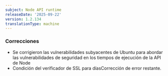 ```yaml
---
subject: Node API runtime
releaseDate: '2025-09-22'
version: 1.2.134
translationType: machine
---
```


### Correcciones

* Se corrigieron las vulnerabilidades subyacentes de Ubuntu para abordar las vulnerabilidades de seguridad en los tiempos de ejecución de la API de Node
* Condición del verificador de SSL para díasCorrección de error restante.